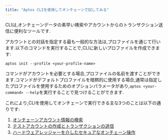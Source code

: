 ```yaml
---
title: "Aptos CLIを使用してオンチェーンで試してみる"
---
```








CLIは,オンチェーンデータの素早い検索やアカウントからのトランザクション送信に便利なツールです.

アカウントとの対話を指定する最も一般的な方法は,プロファイルを通じて行います.以下のコマンドを実行することで,CLIに新しいプロファイルを作成できます:

```shellscript filename="Terminal"
aptos init --profile <your-profile-name>
```

コマンドがアカウントを必要とする場合,プロファイルの名前を渡すことができます.コマンドがデフォルトプロファイルを暗黙的に使用する場合,通常は指定したプロファイルを使用するためのオプションパラメータがあり,`aptos <your-command> --help`を実行することで見つけることができます.

これにより,CLIを使用してオンチェーンで実行できる主な3つのことは以下の通りです:

1. [オンチェーンアカウント情報の検索](/ja/build/cli/trying-things-on-chain/looking-up-account-info)
2. [テストアカウントの作成とトランザクションの送信](/ja/build/cli/trying-things-on-chain/create-test-accounts)
3. [ハードウェアレッジャーを介したセキュアなオンチェーン操作](/ja/build/cli/trying-things-on-chain/ledger)
